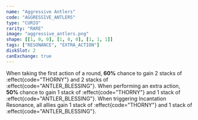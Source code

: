 ```yaml
---
name: "Aggressive Antlers"
code: "AGGRESSIVE_ANTLERS"
type: "CURIO"
rarity: "RARE"
image: "aggressive_antlers.png"
shape: [[1, 0, 0], [1, 0, 0], [1, 1, 1]]
tags: ["RESONANCE", "EXTRA_ACTION"]
diskSlot: 2
canExchange: true
---
```


When taking the first action of a round, **60%** chance to gain 2 stacks of :effect{code="THORNY"} and 2 stacks of :effect{code="ANTLER_BLESSING"}. When performing an extra action, **50%** chance to gain 1 stack of :effect{code="THORNY"} and 1 stack of :effect{code="ANTLER_BLESSING"}. When triggering Incantation Resonance, all allies gain 1 stack of :effect{code="THORNY"} and 1 stack of :effect{code="ANTLER_BLESSING"}.
